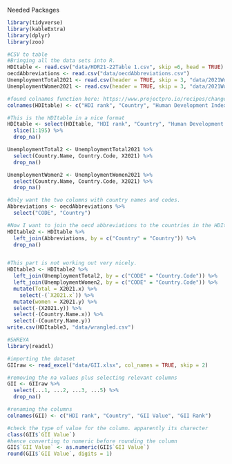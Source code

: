 Needed Packages
```r
library(tidyverse)
library(kableExtra)
library(dplyr)
library(zoo)
```

```r
#CSV to table
#Bringing all the data sets into R.
HDItable <- read.csv("data/HDR21-22Table 1.csv", skip =6, head = TRUE)
oecdAbbreviations <- read.csv("data/oecdAbbreviations.csv")
UnemploymentTotal2021 <- read.csv(header = TRUE, skip = 3, "data/2021WorldBankUnemploymentData.csv")
UnemploymentWomen2021 <- read.csv(header = TRUE, skip = 3, "data/2021WorldBankUnemploymentDataWomen.csv")

#found colnames function here: https://www.projectpro.io/recipes/change-column-headers-of-dataframe-r#:~:text=How%20to%20change%20column%20headers%20of%20a%20data%2Dframe%20in,can%20be%20changed%20at%20once.
colnames(HDItable) <- c("HDI rank", "Country", "Human Development Index", "Empty", "Life Expectancy at Birth (years)", "Empty", "Expected Years of Schooling")

#This is the HDItable in a nice format
HDItable <- select(HDItable, "HDI rank", "Country", "Human Development Index", "Life Expectancy at Birth (years)", "Expected Years of Schooling") %>% 
  slice(1:195) %>% 
  drop_na()

UnemploymentTotal2 <- UnemploymentTotal2021 %>%
  select(Country.Name, Country.Code, X2021) %>%
  drop_na()

UnemploymentWomen2 <- UnemploymentWomen2021 %>%
  select(Country.Name, Country.Code, X2021) %>%
  drop_na()

#Only want the two columns with country names and codes.
Abbreviations <- oecdAbbreviations %>% 
  select("CODE", "Country")

#Now I want to join the oecd abbreviations to the countries in the HDItable.
HDItable2 <- HDItable %>%
  left_join(Abbreviations, by = c("Country" = "Country")) %>%
  drop_na()


#This part is not working out very nicely.
HDItable3 <- HDItable2 %>%
  left_join(UnemploymentTotal2, by = c("CODE" = "Country.Code")) %>%
  left_join(UnemploymentWomen2, by = c("CODE" = "Country.Code")) %>% 
  mutate(Total = X2021.x) %>%
    select(-(`X2021.x`)) %>%
  mutate(women = X2021.y) %>%
  select(-(X2021.y)) %>%
  select(-(Country.Name.x)) %>%
  select(-(Country.Name.y))
write.csv(HDItable3, "data/wrangled.csv")
```

```r
#SHREYA
library(readxl)

#importing the dataset
GIIraw <- read_excel("data/GII.xlsx", col_names = TRUE, skip = 2)

#removing the na values plus selecting relevant columns
GII <- GIIraw %>% 
  select(...1, ...2, ...3, ...5) %>% 
  drop_na()

#renaming the columns
colnames(GII) <- c("HDI rank", "Country", "GII Value", "GII Rank")

#check the type of value for the column. apparently its charecter
class(GII$`GII Value`)
#hence converting to numeric before rounding the column
GII$`GII Value` <- as.numeric(GII$`GII Value`)
round(GII$`GII Value`, digits = 1)

```

